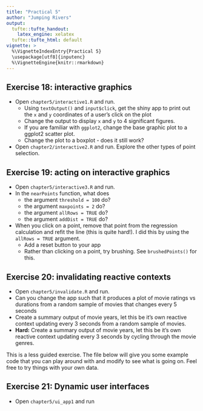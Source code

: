 ```yaml
---
title: "Practical 5"
author: "Jumping Rivers"
output:
  tufte::tufte_handout:
    latex_engine: xelatex
  tufte::tufte_html: default
vignette: >
  %\VignetteIndexEntry{Practical 5}
  \usepackage[utf8]{inputenc}
  %\VignetteEngine{knitr::rmarkdown}
---
```


## Exercise 18: interactive graphics

  * Open `chapter5/interactive1.R` and run.
    * Using `textOutput()` and `input$click`, get the shiny app to print out the `x` and `y` coordinates of a user's click on the plot
    * Change the output to display `x` and `y` to 4 significant figures.
    * If you are familiar with `ggplot2`, change the base graphic plot to a ggplot2 scatter plot.
    * Change the plot to a boxplot - does it still work?
  * Open `chapter2/interactive2.R` and run. Explore the other types of point selection.

## Exercise 19: acting on interactive graphics

  * Open `chapter5/interactive3.R` and run.
  * In the `nearPoints` function, what does
    * the argument `threshold = 100` do?
    * the argument `maxpoints = 2` do?
    * the argument `allRows = TRUE` do?
    * the argument `addDist = TRUE` do?
* When you click on a point, remove that point from the regression calculation and
    refit the line (this is quite hard!). I did this by using the `allRows = TRUE` argument.
    * Add a reset button to your app
    * Rather than clicking on a point, try brushing. See `brushedPoints()` for this.

## Exercise 20: invalidating reactive contexts

  * Open `chapter5/invalidate.R` and run.
  * Can you change the app such that it produces a plot of movie ratings vs durations from a random sample of movies that changes every 5 seconds
  * Create a summary output of movie years, let this be it's own reactive context updating every 3 seconds from a random sample of movies.
  * __Hard:__ Create a summary output of movie years, let this be it's own reactive context updating every 3 seconds by cycling through the movie genres.


This is a less guided exercise. The file below will give you some example code that you can play around with and modify to see what is going on. Feel free to try things with your own data.

## Exercise 21: Dynamic user interfaces

  * Open `chapter5/ui_app1` and run
  